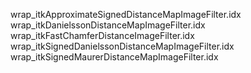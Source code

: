 wrap_itkApproximateSignedDistanceMapImageFilter.idx
wrap_itkDanielssonDistanceMapImageFilter.idx
wrap_itkFastChamferDistanceImageFilter.idx
wrap_itkSignedDanielssonDistanceMapImageFilter.idx
wrap_itkSignedMaurerDistanceMapImageFilter.idx

